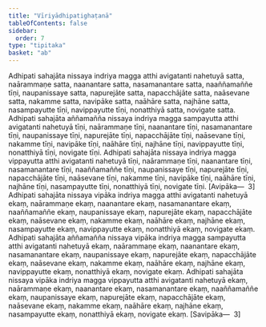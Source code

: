 ```yaml
---
title: "Vīriyādhipatighaṭanā"
tableOfContents: false
sidebar:
  order: 7
type: "tipitaka"
basket: "ab"
---
```



<DynamicBreadcrumb />

<Division number="425">

<Paragraph number="1322">
Adhipati sahajāta nissaya indriya magga atthi avigatanti nahetuyā satta, naārammaṇe satta, naanantare satta, nasamanantare satta, naaññamaññe tīṇi, naupanissaye satta, napurejāte satta, napacchājāte satta, naāsevane satta, nakamme satta, navipāke satta, naāhāre satta, najhāne satta, nasampayutte tīṇi, navippayutte tīṇi, nonatthiyā satta, novigate satta.
</Paragraph>

<Paragraph number="1323">
Adhipati sahajāta aññamañña nissaya indriya magga sampayutta atthi avigatanti nahetuyā tīṇi, naārammaṇe tīṇi, naanantare tīṇi, nasamanantare tīṇi, naupanissaye tīṇi, napurejāte tīṇi, napacchājāte tīṇi, naāsevane tīṇi, nakamme tīṇi, navipāke tīṇi, naāhāre tīṇi, najhāne tīṇi, navippayutte tīṇi, nonatthiyā tīṇi, novigate tīṇi.
</Paragraph>

<Paragraph number="1324">
Adhipati sahajāta nissaya indriya magga vippayutta atthi avigatanti nahetuyā tīṇi, naārammaṇe tīṇi, naanantare tīṇi, nasamanantare tīṇi, naaññamaññe tīṇi, naupanissaye tīṇi, napurejāte tīṇi, napacchājāte tīṇi, naāsevane tīṇi, nakamme tīṇi, navipāke tīṇi, naāhāre tīṇi, najhāne tīṇi, nasampayutte tīṇi, nonatthiyā tīṇi, novigate tīṇi. [Avipāka—  3]
</Paragraph>

<Paragraph number="1325">
Adhipati sahajāta nissaya vipāka indriya magga atthi avigatanti nahetuyā ekaṃ, naārammaṇe ekaṃ, naanantare ekaṃ, nasamanantare ekaṃ, naaññamaññe ekaṃ, naupanissaye ekaṃ, napurejāte ekaṃ, napacchājāte ekaṃ, naāsevane ekaṃ, nakamme ekaṃ, naāhāre ekaṃ, najhāne ekaṃ, nasampayutte ekaṃ, navippayutte ekaṃ, nonatthiyā ekaṃ, novigate ekaṃ.
</Paragraph>

<Paragraph number="1326">
Adhipati sahajāta aññamañña nissaya vipāka indriya magga sampayutta atthi avigatanti nahetuyā ekaṃ, naārammaṇe ekaṃ, naanantare ekaṃ, nasamanantare ekaṃ, naupanissaye ekaṃ, napurejāte ekaṃ, napacchājāte ekaṃ, naāsevane ekaṃ, nakamme ekaṃ, naāhāre ekaṃ, najhāne ekaṃ, navippayutte ekaṃ, nonatthiyā ekaṃ, novigate ekaṃ.
</Paragraph>

<Paragraph number="1327">
Adhipati sahajāta nissaya vipāka indriya magga vippayutta atthi avigatanti nahetuyā ekaṃ, naārammaṇe ekaṃ, naanantare ekaṃ, nasamanantare ekaṃ, naaññamaññe ekaṃ, naupanissaye ekaṃ, napurejāte ekaṃ, napacchājāte ekaṃ, naāsevane ekaṃ, nakamme ekaṃ, naāhāre ekaṃ, najhāne ekaṃ, nasampayutte ekaṃ, nonatthiyā ekaṃ, novigate ekaṃ. [Savipāka—  3]
</Paragraph>
</Division>